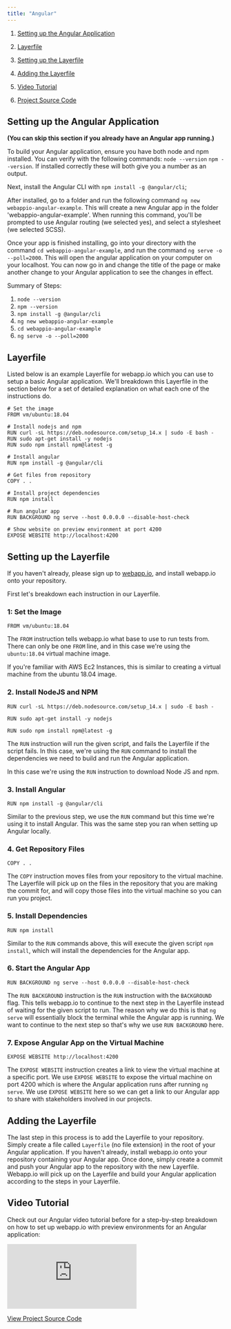 ```yaml
---
title: "Angular"
---
```


1. [Setting up the Angular Application](./angular#setting-up-the-angular-application)

2. [Layerfile](./angular#layerfile)

3. [Setting up the Layerfile](./angular#setting-up-the-layerfile)

4. [Adding the Layerfile](./angular#adding-the-layerfile)

5. [Video Tutorial](./angular#video-tutorial)

6. [Project Source Code](https://github.com/joshuadsouza/webappio-docs-examples/tree/master/webappio-angular)

## Setting up the Angular Application

**(You can skip this section if you already have an Angular app running.)**

To build your Angular application, ensure you have both node and npm installed.
You can verify with the following commands: `node --version` `npm --version`. If
installed correctly these will both give you a number as an output.

Next, install the Angular CLI with `npm install -g @angular/cli`;

After installed, go to a folder and run the following command
`ng new webappio-angular-example`. This will create a new Angular app in the
folder 'webappio-angular-example'. When running this command, you'll be prompted
to use Angular routing (we selected yes), and select a stylesheet (we selected
SCSS).

Once your app is finished installing, go into your directory with the command
`cd webappio-angular-example`, and run the command `ng serve -o --poll=2000`.
This will open the angular application on your computer on your localhost. You
can now go in and change the title of the page or make another change to your
Angular application to see the changes in effect.

Summary of Steps:

1. `node --version`
2. `npm --version`
3. `npm install -g @angular/cli`
4. `ng new webappio-angular-example`
5. `cd webappio-angular-example`
6. `ng serve -o --poll=2000`

## Layerfile

Listed below is an example Layerfile for webapp.io which you can use to setup a
basic Angular application. We'll breakdown this Layerfile in the section below
for a set of detailed explanation on what each one of the instructions do.

```docker Layerfile
# Set the image
FROM vm/ubuntu:18.04

# Install nodejs and npm
RUN curl -sL https://deb.nodesource.com/setup_14.x | sudo -E bash -
RUN sudo apt-get install -y nodejs
RUN sudo npm install npm@latest -g

# Install angular
RUN npm install -g @angular/cli

# Get files from repository
COPY . .

# Install project dependencies
RUN npm install

# Run angular app
RUN BACKGROUND ng serve --host 0.0.0.0 --disable-host-check

# Show website on preview environment at port 4200
EXPOSE WEBSITE http://localhost:4200
```

## Setting up the Layerfile

If you haven't already, please sign up to [webapp.io](/sign-up), and install
webapp.io onto your repository.

First let's breakdown each instruction in our Layerfile.

### 1: Set the Image

`FROM vm/ubuntu:18.04`

The `FROM` instruction tells webapp.io what base to use to run tests from. There
can only be one `FROM` line, and in this case we're using the `ubuntu:18.04`
virtual machine image.

If you're familiar with AWS Ec2 Instances, this is similar to creating a virtual
machine from the ubuntu 18.04 image.

### 2. Install NodeJS and NPM

`RUN curl -sL https://deb.nodesource.com/setup_14.x | sudo -E bash -`

`RUN sudo apt-get install -y nodejs`

`RUN sudo npm install npm@latest -g`

The `RUN` instruction will run the given script, and fails the Layerfile if the
script fails. In this case, we're using the `RUN` command to install the
dependencies we need to build and run the Angular application.

In this case we're using the `RUN` instruction to download Node JS and npm.

### 3. Install Angular

`RUN npm install -g @angular/cli`

Similar to the previous step, we use the `RUN` command but this time we're using
it to install Angular. This was the same step you ran when setting up Angular
locally.

### 4. Get Repository Files

`COPY . .`

The `COPY` instruction moves files from your repository to the virtual machine.
The Layerfile will pick up on the files in the repository that you are making
the commit for, and will copy those files into the virtual machine so you can
run you project.

### 5. Install Dependencies

`RUN npm install`

Similar to the `RUN` commands above, this will execute the given script
`npm install`, which will install the dependencies for the Angular app.

### 6. Start the Angular App

`RUN BACKGROUND ng serve --host 0.0.0.0 --disable-host-check`

The `RUN BACKGROUND` instruction is the `RUN` instruction with the `BACKGROUND`
flag. This tells webapp.io to continue to the next step in the Layerfile instead
of waiting for the given script to run. The reason why we do this is that
`ng serve` will essentially block the terminal while the Angular app is running.
We want to continue to the next step so that's why we use `RUN BACKGROUND` here.

### 7. Expose Angular App on the Virtual Machine

`EXPOSE WEBSITE http://localhost:4200`

The `EXPOSE WEBSITE` instruction creates a link to view the virtual machine at a
specific port. We use `EXPOSE WEBSITE` to expose the virtual machine on port
4200 which is where the Angular application runs after running `ng serve`. We
use `EXPOSE WEBSITE` here so we can get a link to our Angular app to share with
stakeholders involved in our projects.

## Adding the Layerfile

The last step in this process is to add the Layerfile to your repository. Simply
create a file called `Layerfile` (no file extension) in the root of your Angular
application. If you haven't already, install webapp.io onto your repository
containing your Angular app. Once done, simply create a commit and push your
Angular app to the repository with the new Layerfile. Webapp.io will pick up on
the Layerfile and build your Angular application according to the steps in your
Layerfile.

## Video Tutorial

Check out our Angular video tutorial before for a step-by-step breakdown on how
to set up webapp.io with preview environments for an Angular application:

<div>
  <iframe
    src="https://www.youtube.com/embed/hA_rL3Iyigo"
    title="webapp.io Angular Example"
    frameborder="0"
    class="w-full h-96"
    allow="accelerometer; autoplay; clipboard-write; encrypted-media; gyroscope; picture-in-picture; fullscreen;"
  ></iframe>
</div>

[View Project Source Code](https://github.com/joshuadsouza/webappio-docs-examples/tree/master/webappio-angular)
